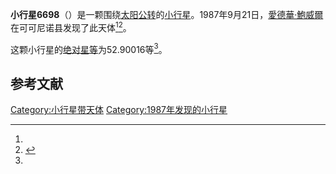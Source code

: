 {{Infobox planet
| bgcolour = #FFFFC0
| name = 6698 Malhotra
| symbol = 
| image = 
| caption = 
| discovery = yes
| discovery_ref = 
| discoverer = [[愛德華·鮑威爾|愛德華·鮑威爾]]
| discovery_site = [[可可尼诺县|可可尼诺县]] 
| discovered = 1987年9月21日
| designations = yes
| mp_name = 
| named_after = 
| alt_names = 1987 SL1/ 1976 YE6 / 1991 UA1
| mp_category = [[主带小行星|主带小行星]]
| orbit_ref = <ref name="a">[http://ssd.jpl.nasa.gov/sbdb.cgi?sstr=6698 6698 Malhotra] {{Wayback|url=http://ssd.jpl.nasa.gov/sbdb.cgi?sstr=6698 |date=20210717071755 }}，小行星數據庫瀏覽器（JPL Small-Body Database Browser）－[[美国国家航空航天局|美国国家航空航天局]]喷气推进实验室</ref>
| epoch = 2456400.5 (2013年4月18日更新)
| aphelion = {{convert|2.8484003|AU|km|3|abbr=on|lk=out}}
| perihelion = {{convert|2.0345095|AU|km|3|abbr=on}}
| semimajor = {{convert|2.4414549|AU|km|3|abbr=on}}
| eccentricity = 0.1666815
| period = 1393.386161 [[日|日]]<br />3.81[[儒略年|儒略年]]
| avg_speed = 
| inclination = 2.47411
| asc_node = 359.14611
| mean_anomaly = 
| arg_peri = 52.90016
| satellites = 
| physical_characteristics = yes
| dimensions = 
| mass = 
| density = 
| surface_grav = 
| escape_velocity = 
| sidereal_day = 
| axial_tilt = 
| pole_ecliptic_lat = 
| pole_ecliptic_lon = 
| albedo = 
| temperatures= 
| temp_name1 = 
| mean_temp_1 = 
| max_temp_1 = 
| temp_name2 = 
| max_temp_2 = 
| spectral_type = 
| abs_magnitude = 52.90016
}}

'''小行星6698'''（{{lang-en|6698 Malhotra}}）是一颗围绕[[太阳|太阳]][[公转|公转]]的[[小行星|小行星]]。1987年9月21日，[[愛德華·鮑威爾|愛德華·鮑威爾]]在可可尼诺县发现了此天体<ref name="a" /><ref>{{cite news|title=小行星列表|url=http://cfa-www.harvard.edu/iau/lists/NumberedMPs.txt|accessdate=2013-07-08|newspaper=哈佛大学|archive-date=2008-05-17|archive-url=https://web.archive.org/web/20080517010638/http://cfa-www.harvard.edu/iau/lists/NumberedMPs.txt|dead-url=no}}</ref>。

这颗小行星的[[绝对星等|绝对星等]]为52.90016等<ref name="a" />。

==参考文献==
{{reflist}}
{{Minor Planet Number|[[小行星6697|小行星6697]]|[[小行星6699|小行星6699]]}}

{{小天体}}

[[Category:小行星带天体|Category:小行星带天体]]
[[Category:1987年发现的小行星|Category:1987年发现的小行星]]

{{asteroid-stub}}